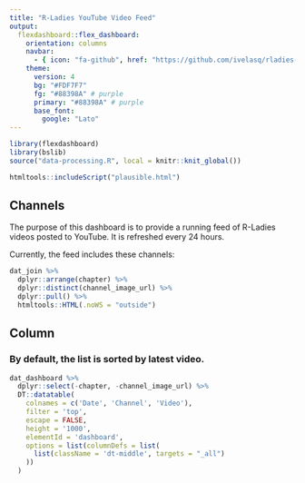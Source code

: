 ```yaml
---
title: "R-Ladies YouTube Video Feed"
output: 
  flexdashboard::flex_dashboard:
    orientation: columns
    navbar:
      - { icon: "fa-github", href: "https://github.com/ivelasq/rladies-video-feed", align: right }
    theme:
      version: 4
      bg: "#FDF7F7"
      fg: "#88398A" # purple
      primary: "#88398A" # purple
      base_font:
        google: "Lato"
---
```


```r
library(flexdashboard)
library(bslib)
source("data-processing.R", local = knitr::knit_global())
```

```r
htmltools::includeScript("plausible.html")
```

Channels {.sidebar}
-----------------------------------------------------------------------

The purpose of this dashboard is to provide a running feed of R-Ladies videos posted to YouTube. It is refreshed every 24 hours.

Currently, the feed includes these channels:

```r
dat_join %>% 
  dplyr::arrange(chapter) %>% 
  dplyr::distinct(channel_image_url) %>% 
  dplyr::pull() %>% 
  htmltools::HTML(.noWS = "outside")
```

Column {data-width=900}
-----------------------------------------------------------------------

### By default, the list is sorted by latest video.

<style>
.dataTables_scrollBody {
    max-height: 100% !important;
}
</style>

```r
dat_dashboard %>%
  dplyr::select(-chapter, -channel_image_url) %>%
  DT::datatable(
    colnames = c('Date', 'Channel', 'Video'),
    filter = 'top',
    escape = FALSE,
    height = '1000',
    elementId = 'dashboard',
    options = list(columnDefs = list(
      list(className = 'dt-middle', targets = "_all")
    ))
  )
```
